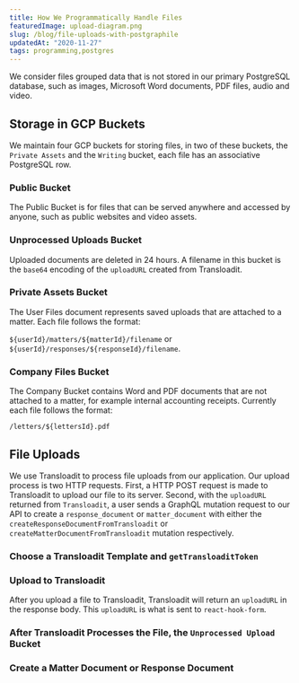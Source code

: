```yaml
---
title: How We Programmatically Handle Files
featuredImage: upload-diagram.png
slug: /blog/file-uploads-with-postgraphile
updatedAt: "2020-11-27"
tags: programming,postgres
---
```


We consider files grouped data that is not stored in our primary PostgreSQL
database, such as images, Microsoft Word documents, PDF files, audio and video.

## Storage in GCP Buckets

We maintain four GCP buckets for storing files, in two of these buckets, the
`Private Assets` and the `Writing` bucket, each file has an associative
PostgreSQL row.

### Public Bucket

The Public Bucket is for files that can be served anywhere and accessed by
anyone, such as public websites and video assets.

### Unprocessed Uploads Bucket

Uploaded documents are deleted in 24 hours. A filename in this bucket is the
`base64` encoding of the `uploadURL` created from Transloadit.

### Private Assets Bucket

The User Files document represents saved uploads that are attached to a matter.
Each file follows the format:

`${userId}/matters/${matterId}/filename` or
`${userId}/responses/${responseId}/filename`.

### Company Files Bucket

The Company Bucket contains Word and PDF documents that are not attached to a
matter, for example internal accounting receipts. Currently each file follows
the format:

`/letters/${lettersId}.pdf`

## File Uploads

We use Transloadit to process file uploads from our application. Our upload
process is two HTTP requests. First, a HTTP POST request is made to Transloadit
to upload our file to its server. Second, with the `uploadURL` returned from
`Transloadit`, a user sends a GraphQL mutation request to our API to create a
`response_document` or `matter_document` with either the
`createResponseDocumentFromTransloadit` or `createMatterDocumentFromTransloadit`
mutation respectively.

### Choose a Transloadit Template and `getTransloaditToken`

### Upload to Transloadit

After you upload a file to Transloadit, Transloadit will return an `uploadURL`
in the response body. This `uploadURL` is what is sent to `react-hook-form`.

### After Transloadit Processes the File, the `Unprocessed Upload` Bucket

### Create a Matter Document or Response Document
